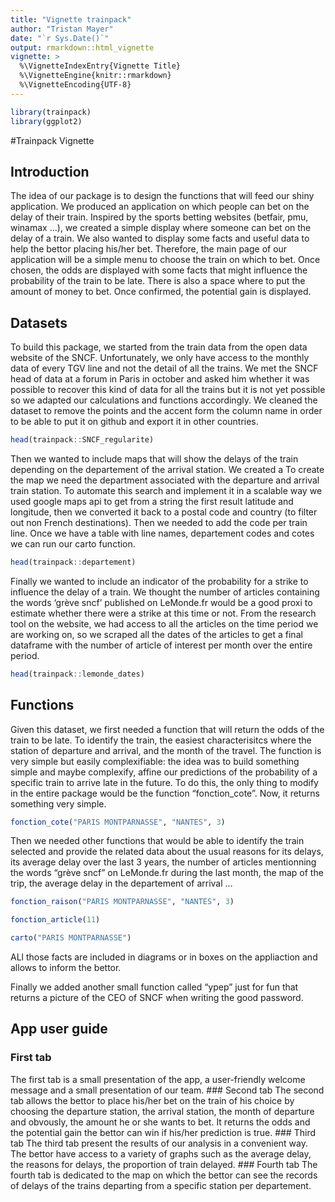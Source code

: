 ```yaml
---
title: "Vignette trainpack"
author: "Tristan Mayer"
date: "`r Sys.Date()`"
output: rmarkdown::html_vignette
vignette: >
  %\VignetteIndexEntry{Vignette Title}
  %\VignetteEngine{knitr::rmarkdown}
  %\VignetteEncoding{UTF-8}
---
```


```r
library(trainpack)
library(ggplot2)
```

#Trainpack Vignette

## Introduction
The idea of our package is to design the functions that will feed our shiny application.
We produced an application on which people can bet on the delay of their train.
Inspired by the sports betting websites (betfair, pmu, winamax ...), we created a simple display where someone can bet on the delay of a train. We also wanted to display some facts and useful data to help the bettor placing his/her bet.
Therefore, the main page of our application will be a simple menu to choose the train on which to bet. Once chosen, the odds are displayed with some facts that might influence the probability of the train to be late. There is also a space where to put the amount of money to bet. Once confirmed, the potential gain is displayed.

## Datasets
To build this package, we started from the train data from the open data website of the SNCF. Unfortunately, we only have access to the monthly data of every TGV line and not the detail of all the trains. We met the SNCF head of data at a forum in Paris in october and asked him whether it was possible to recover this kind of data for all the trains but it is not yet possible so we adapted our calculations and functions accordingly.
We cleaned the dataset to remove the points and the accent form the column name in order to be able to put it on github and export it in other countries. 
```r
head(trainpack::SNCF_regularite)
```

Then we wanted to include maps that will show the delays of the train depending on the departement of the arrival station. We created a 
To create the map we need the department associated with the departure and arrival train station. To automate this search and implement it in a scalable way we used google maps api to get from a string the first result latitude and longitude, then we converted it back to a postal code and country (to filter out non French destinations). 
Then we needed to add the code per train line. Once we have a table with line names, departement codes and cotes we can run our carto function.
```r
head(trainpack::departement)
```

Finally we wanted to include an indicator of the probability for a strike to influence the delay of a train. We thought the number of articles containing the words 'grève sncf' published on LeMonde.fr would be a good proxi to estimate whether there were a strike at this time or not. From the research tool on the website, we had access to all the articles on the time period we are working on, so we scraped all the dates of the articles to get a final dataframe with the number of article of interest per month over the entire period. 
```r
head(trainpack::lemonde_dates)
```


## Functions
Given this dataset, we first needed a function that will return the odds of the train to be late. To identify the train, the easiest characterisitcs where the station of departure and arrival, and the month of the travel. The function is very simple but easily complexifiable: the idea was to build something simple and maybe complexify, affine our predictions of the probability of a specific train to arrive late in the future. To do this, the only thing to modify in the entire package would be the function "fonction_cote".
Now, it returns something very simple.
```r
fonction_cote("PARIS MONTPARNASSE", "NANTES", 3)
```

Then we needed other functions that would be able to identify the train selected and provide the related data about the usual reasons for its delays, its average delay over the last 3 years, the number of articles mentionning the words "grève sncf" on LeMonde.fr during the last month, the map of the trip, the average delay in the departement of arrival ...
```r
fonction_raison("PARIS MONTPARNASSE", "NANTES", 3)
```
```r
fonction_article(11)
```

```r
carto("PARIS MONTPARNASSE")
```



ALl those facts are included in diagrams or in boxes on the appliaction and allows to inform the bettor.

Finally we added another small function called "ypep" just for fun that returns a picture of the CEO of SNCF when writing the good password.

## App user guide
### First tab
The first tab is a small presentation of the app, a user-friendly welcome message and a small presentation of our team.
### Second tab
The second tab allows the bettor to place his/her bet on the train of his choice by choosing the departure station, the arrival station, the month of departure and obvously, the amount he or she wants to bet. It returns the odds and the potential gain the bettor can win if his/her prediction is true. 
### Third tab
The third tab present the results of our analysis in a convenient way. The bettor have access to a variety of graphs such as the average delay, the reasons for delays, the proportion of train delayed.
### Fourth tab
The fourth tab is dedicated to the map on which the bettor can see the records of delays of the trains departing from a specific station per departement. 
